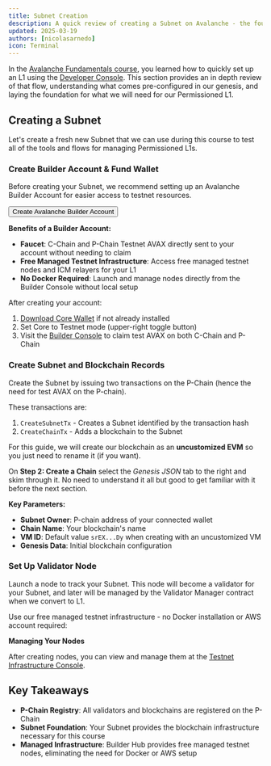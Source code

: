 ```yaml
---
title: Subnet Creation
description: A quick review of creating a Subnet on Avalanche - the foundation for our permissioned L1
updated: 2025-03-19
authors: [nicolasarnedo]
icon: Terminal
---
```



In the [Avalanche Fundamentals course](/academy/avalanche-fundamentals), you learned how to quickly set up an L1 using the [Developer Console](https://build.avax.network/tools/l1-toolbox). This section provides an in depth review of that flow, understanding what comes pre-configured in our genesis, and laying the foundation for what we will need for our Permissioned L1.

## Creating a Subnet

Let's create a fresh new Subnet that we can use during this course to test all of the tools and flows for managing Permissioned L1s.

<Steps>
<Step>

### Create Builder Account & Fund Wallet

Before creating your Subnet, we recommend setting up an Avalanche Builder Account for easier access to testnet resources.

<Button target="_blank" href="/login">Create Avalanche Builder Account</Button>

**Benefits of a Builder Account:**
- **Faucet**: C-Chain and P-Chain Testnet AVAX directly sent to your account without needing to claim
- **Free Managed Testnet Infrastructure**: Access free managed testnet nodes and ICM relayers for your L1
- **No Docker Required**: Launch and manage nodes directly from the Builder Console without local setup

After creating your account:
1. [Download Core Wallet](https://core.app/) if not already installed
2. Set Core to Testnet mode (upper-right toggle button)
3. Visit the [Builder Console](/console) to claim test AVAX on both C-Chain and P-Chain

</Step>
<Step>

### Create Subnet and Blockchain Records

Create the Subnet by issuing two transactions on the P-Chain (hence the need for test AVAX on the P-chain).

These transactions are:
1. `CreateSubnetTx` - Creates a Subnet identified by the transaction hash
2. `CreateChainTx` - Adds a blockchain to the Subnet

For this guide, we will create our blockchain as an **uncustomized EVM** so you just need to rename it (if you want). 

On **Step 2: Create a Chain** select the *Genesis JSON* tab to the right and skim through it. No need to understand it all but good to get familiar with it before the next section.

<ToolboxMdxWrapper walletMode="c-chain">
    <CreateChain />
</ToolboxMdxWrapper>

**Key Parameters:**
- **Subnet Owner**: P-chain address of your connected wallet
- **Chain Name**: Your blockchain's name
- **VM ID**: Default value `srEX...Dy` when creating with an uncustomized VM
- **Genesis Data**: Initial blockchain configuration

</Step>
<Step>

### Set Up Validator Node

Launch a node to track your Subnet. This node will become a validator for your Subnet, and later will be managed by the Validator Manager contract when we convert to L1.

Use our free managed testnet infrastructure - no Docker installation or AWS account required:

<ToolboxMdxWrapper walletMode="testnet-mainnet">
    <ManagedTestnetNodes />
</ToolboxMdxWrapper>

**Managing Your Nodes**

After creating nodes, you can view and manage them at the [Testnet Infrastructure Console](/console/testnet-infra/nodes).

</Step>
</Steps>

## Key Takeaways

- **P-Chain Registry**: All validators and blockchains are registered on the P-Chain
- **Subnet Foundation**: Your Subnet provides the blockchain infrastructure necessary for this course
- **Managed Infrastructure**: Builder Hub provides free managed testnet nodes, eliminating the need for Docker or AWS setup
